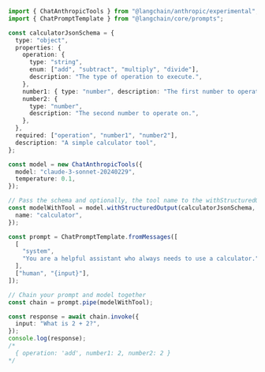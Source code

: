 ```typescript
import { ChatAnthropicTools } from "@langchain/anthropic/experimental";
import { ChatPromptTemplate } from "@langchain/core/prompts";

const calculatorJsonSchema = {
  type: "object",
  properties: {
    operation: {
      type: "string",
      enum: ["add", "subtract", "multiply", "divide"],
      description: "The type of operation to execute.",
    },
    number1: { type: "number", description: "The first number to operate on." },
    number2: {
      type: "number",
      description: "The second number to operate on.",
    },
  },
  required: ["operation", "number1", "number2"],
  description: "A simple calculator tool",
};

const model = new ChatAnthropicTools({
  model: "claude-3-sonnet-20240229",
  temperature: 0.1,
});

// Pass the schema and optionally, the tool name to the withStructuredOutput method
const modelWithTool = model.withStructuredOutput(calculatorJsonSchema, {
  name: "calculator",
});

const prompt = ChatPromptTemplate.fromMessages([
  [
    "system",
    "You are a helpful assistant who always needs to use a calculator.",
  ],
  ["human", "{input}"],
]);

// Chain your prompt and model together
const chain = prompt.pipe(modelWithTool);

const response = await chain.invoke({
  input: "What is 2 + 2?",
});
console.log(response);
/*
  { operation: 'add', number1: 2, number2: 2 }
*/
```